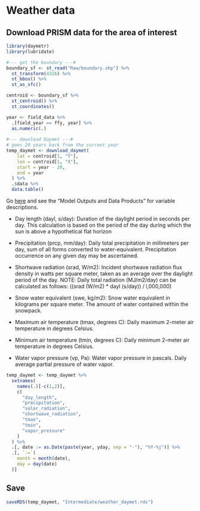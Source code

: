 # Weather data

## Download PRISM data for the area of interest

```r
library(daymetr)
library(lubridate)
```

```r
#--- get the boundary ---#
boundary_sf <- st_read("Raw/boundary.shp") %>%
  st_transform(4326) %>%
  st_bbox() %>%
  st_as_sfc() 

centroid <- boundary_sf %>% 
  st_centroid() %>% 
  st_coordinates()

year <- field_data %>% 
  .[field_year == ffy, year] %>%
  as.numeric(.)
  
#--- download Daymet ---#
# goes 20 years back from the current year
temp_daymet <- download_daymet(
    lat = centroid[1, "Y"],
    lon = centroid[1, "X"],
    start = year - 20,
    end = year 
  ) %>% 
  .$data %>% 
  data.table()
```

Go [here](https://daymet.ornl.gov/overview) and see the "Model Outputs and Data Products" for variable descriptions.

+ Day length (dayl,  s/day): Duration of the daylight period in seconds per day. This calculation is based on the period of the day during which the sun is above a hypothetical flat horizon

+ Precipitation (prcp,  mm/day): Daily total precipitation in millimeters per day, sum of all forms converted to water-equivalent. Precipitation occurrence on any given day may be ascertained.

+ Shortwave radiation (srad, W/m2): Incident shortwave radiation flux density in watts per square meter, taken as an average over the daylight period of the day. NOTE: Daily total radiation (MJ/m2/day) can be calculated as follows: ((srad (W/m2) * dayl (s/day)) / l,000,000)

+ Snow water equivalent (swe, kg/m2): Snow water equivalent in kilograms per square meter. The amount of water contained within the snowpack.

+ Maximum air temperature (tmax, degrees C): Daily maximum 2-meter air temperature in degrees Celsius.

+ Minimum air temperature (tmin, degrees C): Daily minimum 2-meter air temperature in degrees Celsius.

+ Water vapor pressure (vp, Pa): Water vapor pressure in pascals. Daily average partial pressure of water vapor.

```r
temp_daymet <- temp_daymet %>% 
  setnames(
    names(.)[-c(1,2)], 
    c(
      "day_length",
      "precipitation",
      "solar_radiation",
      "shortwave_radiation",
      "tmax",
      "tmin",
      "vapor_pressure"
    )
  ) %>% 
  .[, date := as.Date(paste(year, yday, sep = "-"), "%Y-%j")] %>% 
  .[, `:=`(
    month = month(date),
    day = day(date)
  )] 
```

## Save

```r
saveRDS(temp_daymet, "Intermediate/weather_daymet.rds")
```
